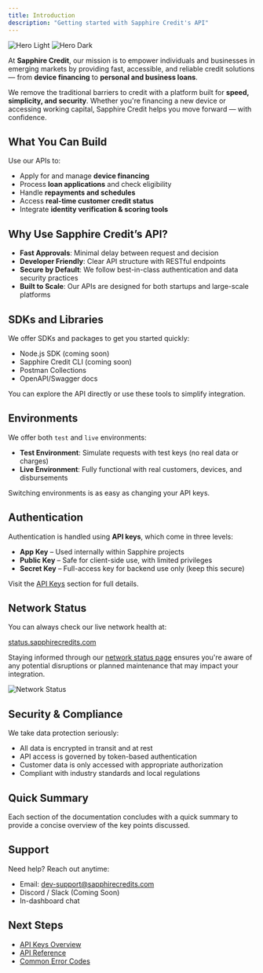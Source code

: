 ```yaml
---
title: Introduction
description: "Getting started with Sapphire Credit's API"
---
```


<img
	className="block dark:hidden"
	src="/images/svg-light.png"
	alt="Hero Light"
/>
<img
	className="hidden dark:block"
	src="/images/svg-dark.png"
	alt="Hero Dark"
/>

At **Sapphire Credit**, our mission is to empower individuals and businesses in emerging markets by providing fast, accessible, and reliable credit solutions — from **device financing** to **personal and business loans**.

We remove the traditional barriers to credit with a platform built for **speed, simplicity, and security**. Whether you're financing a new device or accessing working capital, Sapphire Credit helps you move forward — with confidence.

## What You Can Build

Use our APIs to:

- Apply for and manage **device financing**
- Process **loan applications** and check eligibility
- Handle **repayments and schedules**
- Access **real-time customer credit status**
- Integrate **identity verification & scoring tools**

## Why Use Sapphire Credit’s API?

- **Fast Approvals**: Minimal delay between request and decision
- **Developer Friendly**: Clear API structure with RESTful endpoints
- **Secure by Default**: We follow best-in-class authentication and data security practices
- **Built to Scale**: Our APIs are designed for both startups and large-scale platforms

## SDKs and Libraries

We offer SDKs and packages to get you started quickly:

- Node.js SDK (coming soon)
- Sapphire Credit CLI (coming soon)
- Postman Collections
- OpenAPI/Swagger docs

You can explore the API directly or use these tools to simplify integration.

## Environments

We offer both `test` and `live` environments:

- **Test Environment**: Simulate requests with test keys (no real data or charges)
- **Live Environment**: Fully functional with real customers, devices, and disbursements

Switching environments is as easy as changing your API keys.

## Authentication

Authentication is handled using **API keys**, which come in three levels:

- **App Key** – Used internally within Sapphire projects
- **Public Key** – Safe for client-side use, with limited privileges
- **Secret Key** – Full-access key for backend use only (keep this secure)

Visit the [API Keys](/apikeys) section for full details.

## Network Status

You can always check our live network health at:

[status.sapphirecredits.com](https://status.sapphirecredits.com)

<Note>Staying informed through our [network status page](https://status.sapphirecredits.com) ensures you're aware of any potential disruptions or planned maintenance that may impact your integration.</Note>

<img
	className="block"
	src="/images/ntw.png"
	alt="Network Status"
/>

## Security & Compliance

We take data protection seriously:

- All data is encrypted in transit and at rest
- API access is governed by token-based authentication
- Customer data is only accessed with appropriate authorization
- Compliant with industry standards and local regulations

## Quick Summary

Each section of the documentation concludes with a quick summary to provide a concise overview of the key points discussed.

## Support

Need help? Reach out anytime:

- Email: [dev-support@sapphirecredits.com](mailto:dev-support@sapphirecredits.com)
- Discord / Slack (Coming Soon)
- In-dashboard chat

## Next Steps

- [API Keys Overview](/apikeys)
- [API Reference](/api-reference)
- [Common Error Codes](/errors)
